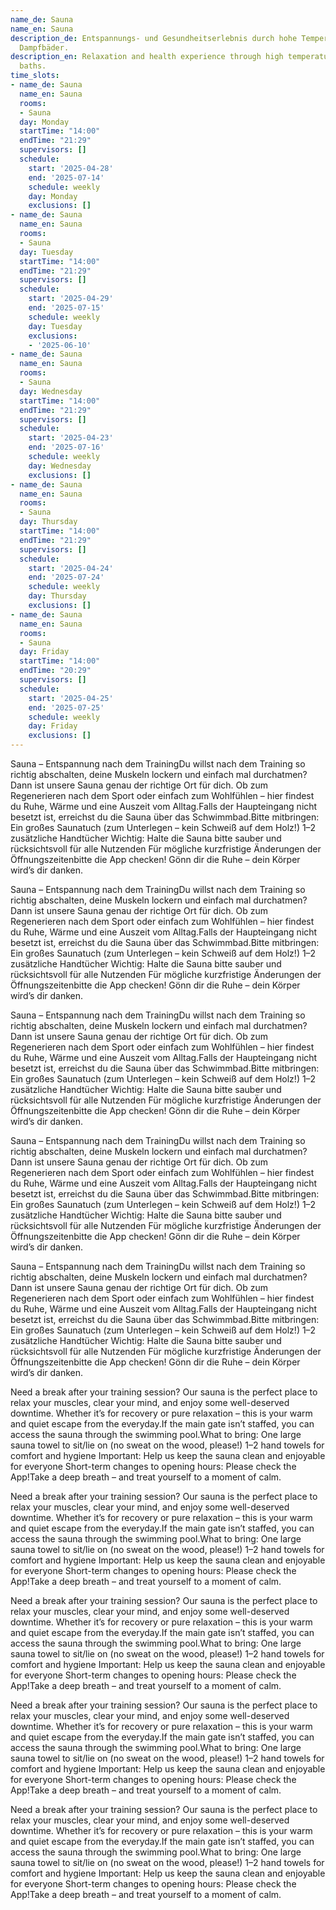 ```yaml
---
name_de: Sauna
name_en: Sauna
description_de: Entspannungs- und Gesundheitserlebnis durch hohe Temperaturen und
  Dampfbäder.
description_en: Relaxation and health experience through high temperatures and steam
  baths.
time_slots:
- name_de: Sauna
  name_en: Sauna
  rooms:
  - Sauna
  day: Monday
  startTime: "14:00"
  endTime: "21:29"
  supervisors: []
  schedule:
    start: '2025-04-28'
    end: '2025-07-14'
    schedule: weekly
    day: Monday
    exclusions: []
- name_de: Sauna
  name_en: Sauna
  rooms:
  - Sauna
  day: Tuesday
  startTime: "14:00"
  endTime: "21:29"
  supervisors: []
  schedule:
    start: '2025-04-29'
    end: '2025-07-15'
    schedule: weekly
    day: Tuesday
    exclusions:
    - '2025-06-10'
- name_de: Sauna
  name_en: Sauna
  rooms:
  - Sauna
  day: Wednesday
  startTime: "14:00"
  endTime: "21:29"
  supervisors: []
  schedule:
    start: '2025-04-23'
    end: '2025-07-16'
    schedule: weekly
    day: Wednesday
    exclusions: []
- name_de: Sauna
  name_en: Sauna
  rooms:
  - Sauna
  day: Thursday
  startTime: "14:00"
  endTime: "21:29"
  supervisors: []
  schedule:
    start: '2025-04-24'
    end: '2025-07-24'
    schedule: weekly
    day: Thursday
    exclusions: []
- name_de: Sauna
  name_en: Sauna
  rooms:
  - Sauna
  day: Friday
  startTime: "14:00"
  endTime: "20:29"
  supervisors: []
  schedule:
    start: '2025-04-25'
    end: '2025-07-25'
    schedule: weekly
    day: Friday
    exclusions: []
---
```


<Locale value="de">
 

 Sauna – Entspannung nach dem TrainingDu willst nach dem Training so richtig
abschalten, deine Muskeln lockern und einfach mal durchatmen? Dann ist unsere
Sauna genau der richtige Ort für dich. Ob zum Regenerieren nach dem Sport oder
einfach zum Wohlfühlen – hier findest du Ruhe, Wärme und eine Auszeit vom
Alltag.Falls der Haupteingang nicht besetzt ist, erreichst du die Sauna über das
Schwimmbad.Bitte mitbringen:  Ein großes Saunatuch (zum Unterlegen – kein
Schweiß auf dem Holz!)   1–2 zusätzliche Handtücher  Wichtig:  Halte die Sauna
bitte sauber und rücksichtsvoll für alle Nutzenden   Für mögliche kurzfristige
Änderungen der Öffnungszeitenbitte die App checken!         Gönn dir die Ruhe –
dein Körper wird’s dir danken. 

 Sauna – Entspannung nach dem TrainingDu willst nach dem Training so richtig
abschalten, deine Muskeln lockern und einfach mal durchatmen? Dann ist unsere
Sauna genau der richtige Ort für dich. Ob zum Regenerieren nach dem Sport oder
einfach zum Wohlfühlen – hier findest du Ruhe, Wärme und eine Auszeit vom
Alltag.Falls der Haupteingang nicht besetzt ist, erreichst du die Sauna über das
Schwimmbad.Bitte mitbringen:  Ein großes Saunatuch (zum Unterlegen – kein
Schweiß auf dem Holz!)   1–2 zusätzliche Handtücher  Wichtig:  Halte die Sauna
bitte sauber und rücksichtsvoll für alle Nutzenden   Für mögliche kurzfristige
Änderungen der Öffnungszeitenbitte die App checken!         Gönn dir die Ruhe –
dein Körper wird’s dir danken. 

 Sauna – Entspannung nach dem TrainingDu willst nach dem Training so richtig
abschalten, deine Muskeln lockern und einfach mal durchatmen? Dann ist unsere
Sauna genau der richtige Ort für dich. Ob zum Regenerieren nach dem Sport oder
einfach zum Wohlfühlen – hier findest du Ruhe, Wärme und eine Auszeit vom
Alltag.Falls der Haupteingang nicht besetzt ist, erreichst du die Sauna über das
Schwimmbad.Bitte mitbringen:  Ein großes Saunatuch (zum Unterlegen – kein
Schweiß auf dem Holz!)   1–2 zusätzliche Handtücher  Wichtig:  Halte die Sauna
bitte sauber und rücksichtsvoll für alle Nutzenden   Für mögliche kurzfristige
Änderungen der Öffnungszeitenbitte die App checken!         Gönn dir die Ruhe –
dein Körper wird’s dir danken. 

 Sauna – Entspannung nach dem TrainingDu willst nach dem Training so richtig
abschalten, deine Muskeln lockern und einfach mal durchatmen? Dann ist unsere
Sauna genau der richtige Ort für dich. Ob zum Regenerieren nach dem Sport oder
einfach zum Wohlfühlen – hier findest du Ruhe, Wärme und eine Auszeit vom
Alltag.Falls der Haupteingang nicht besetzt ist, erreichst du die Sauna über das
Schwimmbad.Bitte mitbringen:  Ein großes Saunatuch (zum Unterlegen – kein
Schweiß auf dem Holz!)   1–2 zusätzliche Handtücher  Wichtig:  Halte die Sauna
bitte sauber und rücksichtsvoll für alle Nutzenden   Für mögliche kurzfristige
Änderungen der Öffnungszeitenbitte die App checken!         Gönn dir die Ruhe –
dein Körper wird’s dir danken. 

 Sauna – Entspannung nach dem TrainingDu willst nach dem Training so richtig
abschalten, deine Muskeln lockern und einfach mal durchatmen? Dann ist unsere
Sauna genau der richtige Ort für dich. Ob zum Regenerieren nach dem Sport oder
einfach zum Wohlfühlen – hier findest du Ruhe, Wärme und eine Auszeit vom
Alltag.Falls der Haupteingang nicht besetzt ist, erreichst du die Sauna über das
Schwimmbad.Bitte mitbringen:  Ein großes Saunatuch (zum Unterlegen – kein
Schweiß auf dem Holz!)   1–2 zusätzliche Handtücher  Wichtig:  Halte die Sauna
bitte sauber und rücksichtsvoll für alle Nutzenden   Für mögliche kurzfristige
Änderungen der Öffnungszeitenbitte die App checken!         Gönn dir die Ruhe –
dein Körper wird’s dir danken.

</Locale>
<Locale value="en">
 

 Need a break after your training session? Our sauna is the perfect place to
relax your muscles, clear your mind, and enjoy some well-deserved downtime.
Whether it’s for recovery or pure relaxation – this is your warm and quiet
escape from the everyday.If the main gate isn’t staffed, you can access the
sauna through the swimming pool.What to bring:  One large sauna towel to sit/lie
on (no sweat on the wood, please!)   1–2 hand towels for comfort and hygiene
Important:  Help us keep the sauna clean and enjoyable for everyone   Short-term
changes to opening hours: Please check the App!Take a deep breath – and treat
yourself to a moment of calm. 

 Need a break after your training session? Our sauna is the perfect place to
relax your muscles, clear your mind, and enjoy some well-deserved downtime.
Whether it’s for recovery or pure relaxation – this is your warm and quiet
escape from the everyday.If the main gate isn’t staffed, you can access the
sauna through the swimming pool.What to bring:  One large sauna towel to sit/lie
on (no sweat on the wood, please!)   1–2 hand towels for comfort and hygiene
Important:  Help us keep the sauna clean and enjoyable for everyone   Short-term
changes to opening hours: Please check the App!Take a deep breath – and treat
yourself to a moment of calm. 

 Need a break after your training session? Our sauna is the perfect place to
relax your muscles, clear your mind, and enjoy some well-deserved downtime.
Whether it’s for recovery or pure relaxation – this is your warm and quiet
escape from the everyday.If the main gate isn’t staffed, you can access the
sauna through the swimming pool.What to bring:  One large sauna towel to sit/lie
on (no sweat on the wood, please!)   1–2 hand towels for comfort and hygiene
Important:  Help us keep the sauna clean and enjoyable for everyone   Short-term
changes to opening hours: Please check the App!Take a deep breath – and treat
yourself to a moment of calm. 

 Need a break after your training session? Our sauna is the perfect place to
relax your muscles, clear your mind, and enjoy some well-deserved downtime.
Whether it’s for recovery or pure relaxation – this is your warm and quiet
escape from the everyday.If the main gate isn’t staffed, you can access the
sauna through the swimming pool.What to bring:  One large sauna towel to sit/lie
on (no sweat on the wood, please!)   1–2 hand towels for comfort and hygiene
Important:  Help us keep the sauna clean and enjoyable for everyone   Short-term
changes to opening hours: Please check the App!Take a deep breath – and treat
yourself to a moment of calm. 

 Need a break after your training session? Our sauna is the perfect place to
relax your muscles, clear your mind, and enjoy some well-deserved downtime.
Whether it’s for recovery or pure relaxation – this is your warm and quiet
escape from the everyday.If the main gate isn’t staffed, you can access the
sauna through the swimming pool.What to bring:  One large sauna towel to sit/lie
on (no sweat on the wood, please!)   1–2 hand towels for comfort and hygiene
Important:  Help us keep the sauna clean and enjoyable for everyone   Short-term
changes to opening hours: Please check the App!Take a deep breath – and treat
yourself to a moment of calm.

</Locale>
